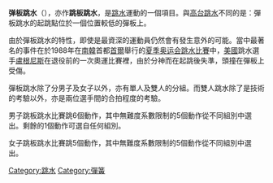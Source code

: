 {{Unreferenced|time=2017-10-13T12:27:02+00:00}}
'''弹板跳水'''（{{lang-en|Springboard Diving}}），亦作'''跳板跳水'''，是[[跳水|跳水]]運動的一個項目。與[[高台跳水|高台跳水]]不同的是：彈板跳水的起跳點位於一個位置較低的彈板上。

由於彈板跳水的特性，即使是最資深的運動員仍然會有發生意外的可能。當中最著名的事件在於1988年在[[大韓民國|南韓]]首都[[首爾|首爾]]舉行的[[1988年夏季奥林匹克运动会|夏季奥运会]][[1988年夏季奥林匹克运动会跳水比赛|跳水比賽]]中，[[美國|美國]]跳水選手[[格雷格·洛加尼斯|盧根尼斯]]在退役前的一次奧運比賽裡，由於分神而在起跳後失準，頭撞在彈板上受傷。

彈板跳水除了分男子及女子以外，亦有單人及雙人的分組。而雙人跳水除了是技術的考驗以外，亦是兩位選手間的合拍程度的考驗。

男子跳板跳水比賽跳6個動作，其中無難度系數限制的5個動作從不同組別中選出。剩餘的1個動作可選自任何組別。

女子跳板跳水比賽跳5個動作，其中無難度系數限制的5個動作從不同組別中選出。

{{sport-stub}}
[[Category:跳水|Category:跳水]]
[[Category:彈簧|Category:彈簧]]